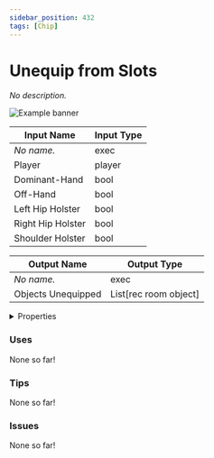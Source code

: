 ```yaml
---
sidebar_position: 432
tags: [Chip]
---
```


# Unequip from Slots

*No description.*



![Example banner](./assets/13a06844-ab37-41d6-9358-0383cf3c35d7.svg)

| Input Name | Input Type |
|-----------|-----------|
| *No name.* | exec |
| Player | player |
| Dominant-Hand | bool |
| Off-Hand | bool |
| Left Hip Holster | bool |
| Right Hip Holster | bool |
| Shoulder Holster | bool |

| Output Name | Output Type |
|-----------|-----------|
| *No name.* | exec |
| Objects Unequipped | List[rec room object] |


<details>
  <summary>Properties</summary>
  <div>
    <div>
    <table>
      <thead>
        <tr>
          <th>Is beta required?</th>
          <th>❌</th>
        </tr>
        <tr>
          <th>Is this chip a trolling risk?</th>
          <th>❌</th>
        </tr>
        <tr>
          <th>Chip UUID</th>
          <th>13a06844-ab37-41d6-9358-0383cf3c35d7</th>
        </tr>
      </thead>
    </table>
    </div>
  </div>
</details>

### Uses

None so far!

### Tips

None so far!

### Issues

None so far!